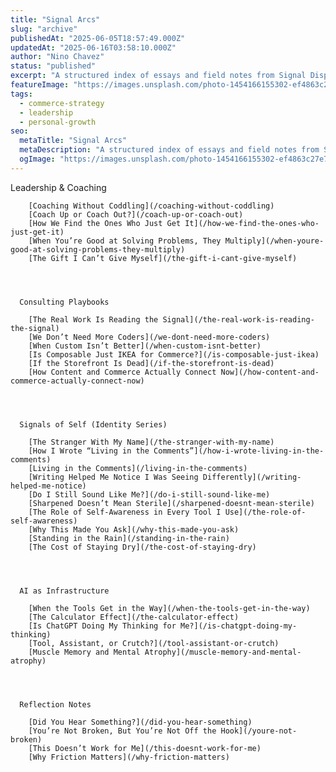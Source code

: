```yaml
---
title: "Signal Arcs"
slug: "archive"
publishedAt: "2025-06-05T18:57:49.000Z"
updatedAt: "2025-06-16T03:58:10.000Z"
author: "Nino Chavez"
status: "published"
excerpt: "A structured index of essays and field notes from Signal Dispatch. Organized by theme and series"
featureImage: "https://images.unsplash.com/photo-1454166155302-ef4863c27e70?crop=entropy&cs=tinysrgb&fit=max&fm=jpg&ixid=M3wxMTc3M3wwfDF8c2VhcmNofDI0fHxicm93c2UlMjBub3Rlc3xlbnwwfHx8fDE3NDkxNTYzMTR8MA&ixlib=rb-4.1.0&q=80&w=2000"
tags:
  - commerce-strategy
  - leadership
  - personal-growth
seo:
  metaTitle: "Signal Arcs"
  metaDescription: "A structured index of essays and field notes from Signal Dispatch. Organized by theme and series"
  ogImage: "https://images.unsplash.com/photo-1454166155302-ef4863c27e70?crop=entropy&cs=tinysrgb&fit=max&fm=jpg&ixid=M3wxMTc3M3wwfDF8c2VhcmNofDI0fHxicm93c2UlMjBub3Rlc3xlbnwwfHx8fDE3NDkxNTYzMTR8MA&ixlib=rb-4.1.0&q=80&w=2000"
---
```


Leadership & Coaching
      
        [Coaching Without Coddling](/coaching-without-coddling)
        [Coach Up or Coach Out?](/coach-up-or-coach-out)
        [How We Find the Ones Who Just Get It](/how-we-find-the-ones-who-just-get-it)
        [When You’re Good at Solving Problems, They Multiply](/when-youre-good-at-solving-problems-they-multiply)
        [The Gift I Can’t Give Myself](/the-gift-i-cant-give-myself)
      
    

    
      Consulting Playbooks
      
        [The Real Work Is Reading the Signal](/the-real-work-is-reading-the-signal)
        [We Don’t Need More Coders](/we-dont-need-more-coders)
        [When Custom Isn’t Better](/when-custom-isnt-better)
        [Is Composable Just IKEA for Commerce?](/is-composable-just-ikea)
        [If the Storefront Is Dead](/if-the-storefront-is-dead)
        [How Content and Commerce Actually Connect Now](/how-content-and-commerce-actually-connect-now)
      
    

    
      Signals of Self (Identity Series)
      
        [The Stranger With My Name](/the-stranger-with-my-name)
        [How I Wrote “Living in the Comments”](/how-i-wrote-living-in-the-comments)
        [Living in the Comments](/living-in-the-comments)
        [Writing Helped Me Notice I Was Seeing Differently](/writing-helped-me-notice)
        [Do I Still Sound Like Me?](/do-i-still-sound-like-me)
        [Sharpened Doesn’t Mean Sterile](/sharpened-doesnt-mean-sterile)
        [The Role of Self-Awareness in Every Tool I Use](/the-role-of-self-awareness)
        [Why This Made You Ask](/why-this-made-you-ask)
        [Standing in the Rain](/standing-in-the-rain)
        [The Cost of Staying Dry](/the-cost-of-staying-dry)
      
    

    
      AI as Infrastructure
      
        [When the Tools Get in the Way](/when-the-tools-get-in-the-way)
        [The Calculator Effect](/the-calculator-effect)
        [Is ChatGPT Doing My Thinking for Me?](/is-chatgpt-doing-my-thinking)
        [Tool, Assistant, or Crutch?](/tool-assistant-or-crutch)
        [Muscle Memory and Mental Atrophy](/muscle-memory-and-mental-atrophy)
      
    

    
      Reflection Notes
      
        [Did You Hear Something?](/did-you-hear-something)
        [You’re Not Broken, But You’re Not Off the Hook](/youre-not-broken)
        [This Doesn’t Work for Me](/this-doesnt-work-for-me)
        [Why Friction Matters](/why-friction-matters)
